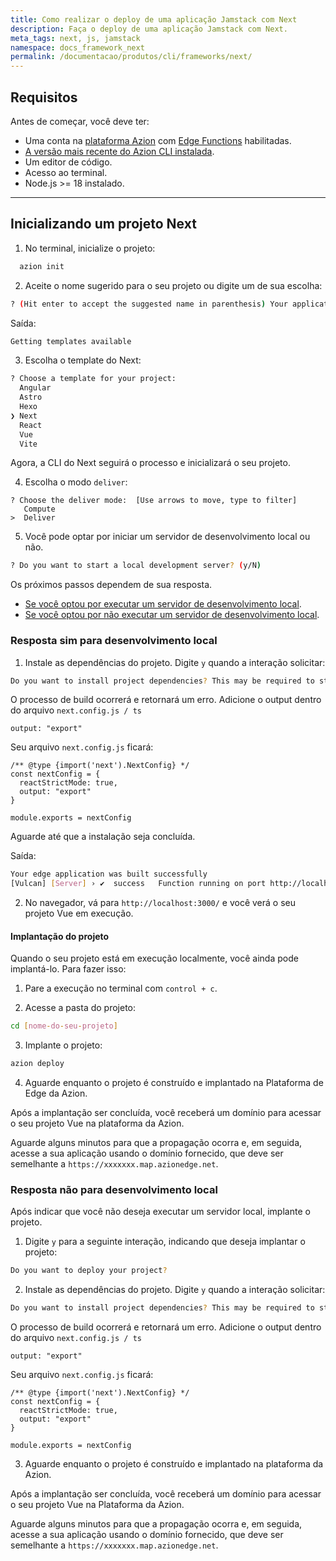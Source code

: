 ```yaml
---
title: Como realizar o deploy de uma aplicação Jamstack com Next
description: Faça o deploy de uma aplicação Jamstack com Next.
meta_tags: next, js, jamstack
namespace: docs_framework_next
permalink: /documentacao/produtos/cli/frameworks/next/
---
```


## Requisitos

Antes de começar, você deve ter:

- Uma conta na [plataforma Azion](/pt-br/documentacao/produtos/gestao-de-contas/criar-conta/) com [Edge Functions](/pt-br/documentacao/produtos/edge-application/edge-functions/) habilitadas.
- [A versão mais recente do Azion CLI instalada](/pt-br/documentacao/produtos/azion-cli/visao-geral/).
- Um editor de código.
- Acesso ao terminal.
- Node.js >= 18 instalado.

---

## Inicializando um projeto Next

1. No terminal, inicialize o projeto:

```sh 
  azion init
```

2. Aceite o nome sugerido para o seu projeto ou digite um de sua escolha:

```sh 
? (Hit enter to accept the suggested name in parenthesis) Your applications name:  (remarkable_microscope)
```

Saída: 

```sh
Getting templates available
```

3. Escolha o template do Next:

```sh 
? Choose a template for your project: 
  Angular 
  Astro 
  Hexo 
❯ Next 
  React 
  Vue 
  Vite 
```

Agora, a CLI do Next seguirá o processo e inicializará o seu projeto.


4. Escolha o modo `deliver`:

```
? Choose the deliver mode:  [Use arrows to move, type to filter]
   Compute
>  Deliver
```

5. Você pode optar por iniciar um servidor de desenvolvimento local ou não.

```sh 
? Do you want to start a local development server? (y/N) 
```

Os próximos passos dependem de sua resposta.

- [Se você optou por executar um servidor de desenvolvimento local](/pt-br/documentacao/produtos/cli/frameworks/next/#resposta-sim-para-desenvolvimento-local).
- [Se você optou por não executar um servidor de desenvolvimento local](/pt-br/documentacao/produtos/cli/frameworks/next/#resposta-nao-para-desenvolvimento-local).

### Resposta sim para desenvolvimento local

1. Instale as dependências do projeto. Digite `y` quando a interação solicitar:

```sh 
Do you want to install project dependencies? This may be required to start local development server (y/N)
```

O processo de build ocorrerá e retornará um erro. Adicione o output dentro do arquivo `next.config.js / ts` 

```
output: "export"
```

Seu arquivo `next.config.js` ficará: 

```
/** @type {import('next').NextConfig} */
const nextConfig = {
  reactStrictMode: true,
  output: "export"
}

module.exports = nextConfig
```
 
Aguarde até que a instalação seja concluída.

Saída:

```sh
Your edge application was built successfully
[Vulcan] [Server] › ✔  success   Function running on port http://localhost:3000
```

2. No navegador, vá para `http://localhost:3000/` e você verá o seu projeto Vue em execução.

#### Implantação do projeto

Quando o seu projeto está em execução localmente, você ainda pode implantá-lo. Para fazer isso:

1. Pare a execução no terminal com `control + c`. 

2. Acesse a pasta do projeto:

```sh
cd [nome-do-seu-projeto] 
```

3. Implante o projeto: 

```sh
azion deploy
```

4. Aguarde enquanto o projeto é construído e implantado na Plataforma de Edge da Azion.

Após a implantação ser concluída, você receberá um domínio para acessar o seu projeto Vue na plataforma da Azion.

Aguarde alguns minutos para que a propagação ocorra e, em seguida, acesse a sua aplicação usando o domínio fornecido, que deve ser semelhante a `https://xxxxxxx.map.azionedge.net`.

### Resposta não para desenvolvimento local

Após indicar que você não deseja executar um servidor local, implante o projeto.

1. Digite `y` para a seguinte interação, indicando que deseja implantar o projeto:

```sh
Do you want to deploy your project?
```

2. Instale as dependências do projeto. Digite `y` quando a interação solicitar:

```sh 
Do you want to install project dependencies? This may be required to start local development server (y/N)
```

O processo de build ocorrerá e retornará um erro. Adicione o output dentro do arquivo `next.config.js / ts` 

```
output: "export"
```

Seu arquivo `next.config.js` ficará: 

```
/** @type {import('next').NextConfig} */
const nextConfig = {
  reactStrictMode: true,
  output: "export"
}

module.exports = nextConfig
```

3. Aguarde enquanto o projeto é construído e implantado na plataforma da Azion.

Após a implantação ser concluída, você receberá um domínio para acessar o seu projeto Vue na Plataforma da Azion.

Aguarde alguns minutos para que a propagação ocorra e, em seguida, acesse a sua aplicação usando o domínio fornecido, que deve ser semelhante a `https://xxxxxxx.map.azionedge.net`.